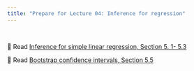 ```yaml
---
title: "Prepare for Lecture 04: Inference for regression"
---
```


<br>

📖 Read [Inference for simple linear regression, Section 5. 1- 5.3](https://introregression.netlify.app/05-slr-inference)

📖 Read [Bootstrap confidence intervals, Section 5.5](https://introregression.netlify.app/05-slr-inference#sec-bootstrap-ci)
